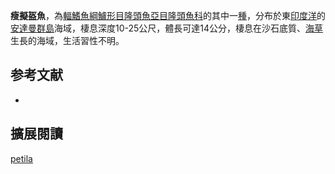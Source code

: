 {{Speciesbox
| image = 
| image_width = 250px
| status = NE
| status_system = IUCN3.1
| genus = Pseudocoris
| species = petila
| authority = [[Allen_&_Erdmann|Allen & Erdmann]], 2012
| synonyms = 
}}

'''瘦擬盔魚'''，為[[輻鰭魚綱|輻鰭魚綱]][[鱸形目|鱸形目]][[隆頭魚亞目|隆頭魚亞目]][[隆頭魚科|隆頭魚科]]的其中一[[物种|種]]，分布於東[[印度洋|印度洋]]的[[安達曼群島|安達曼群島]]海域，棲息深度10-25公尺，體長可達14公分，棲息在沙石底質、[[海草|海草]]生長的海域，生活習性不明。

==参考文献==
*{{FishBase_species|genus=Pseudocoris|species=petila|year=2013|month=8}}
== 擴展閱讀 ==
{{refbegin}}
{{wikispecies-inline|Pseudocoris petila|瘦擬盔魚}}
{{refend}}
{{Taxonbar|from=Q21327902}}
{{Perciformes-stub}}
[[Category:擬盔魚屬|petila]]
